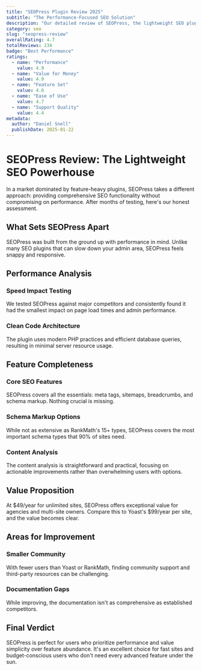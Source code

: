 ```yaml
---
title: "SEOPress Plugin Review 2025"
subtitle: "The Performance-Focused SEO Solution"
description: "Our detailed review of SEOPress, the lightweight SEO plugin that's winning over performance-conscious WordPress users. Is it worth switching from Yoast or RankMath?"
category: seo
slug: "seopress-review"
overallRating: 4.7
totalReviews: 234
badge: "Best Performance"
ratings:
  - name: "Performance"
    value: 4.9
  - name: "Value for Money"
    value: 4.9
  - name: "Feature Set"
    value: 4.6
  - name: "Ease of Use"
    value: 4.7
  - name: "Support Quality"
    value: 4.4
metadata:
  author: "Daniel Snell"
  publishDate: 2025-01-22
---
```


# SEOPress Review: The Lightweight SEO Powerhouse

In a market dominated by feature-heavy plugins, SEOPress takes a different approach: providing comprehensive SEO functionality without compromising on performance. After months of testing, here's our honest assessment.

## What Sets SEOPress Apart

SEOPress was built from the ground up with performance in mind. Unlike many SEO plugins that can slow down your admin area, SEOPress feels snappy and responsive.

## Performance Analysis

### Speed Impact Testing
We tested SEOPress against major competitors and consistently found it had the smallest impact on page load times and admin performance.

### Clean Code Architecture
The plugin uses modern PHP practices and efficient database queries, resulting in minimal server resource usage.

## Feature Completeness

### Core SEO Features
SEOPress covers all the essentials: meta tags, sitemaps, breadcrumbs, and schema markup. Nothing crucial is missing.

### Schema Markup Options
While not as extensive as RankMath's 15+ types, SEOPress covers the most important schema types that 90% of sites need.

### Content Analysis
The content analysis is straightforward and practical, focusing on actionable improvements rather than overwhelming users with options.

## Value Proposition

At $49/year for unlimited sites, SEOPress offers exceptional value for agencies and multi-site owners. Compare this to Yoast's $99/year per site, and the value becomes clear.

## Areas for Improvement

### Smaller Community
With fewer users than Yoast or RankMath, finding community support and third-party resources can be challenging.

### Documentation Gaps
While improving, the documentation isn't as comprehensive as established competitors.

## Final Verdict

SEOPress is perfect for users who prioritize performance and value simplicity over feature abundance. It's an excellent choice for fast sites and budget-conscious users who don't need every advanced feature under the sun.